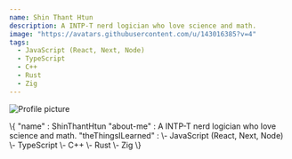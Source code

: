 ```yaml
---
name: Shin Thant Htun
description: A INTP-T nerd logician who love science and math.
image: "https://avatars.githubusercontent.com/u/143016385?v=4"
tags:
  - JavaScript (React, Next, Node)
  - TypeScript
  - C++
  - Rust
  - Zig
---
```

<div className="max-w-lg mx-auto my-10 bg-grey rounded-lg">
    <img class="w-32 h-32 block object-cover w-1/4 rounded-full ring-4 ring-white-500/50 ring-offset-[10px] mx-auto" src="https://avatars.githubusercontent.com/u/143016385?v=4" alt="Profile picture"/>
    <p class="text-left text-white-800 mt-5">
      \{
        "name" : ShinThantHtun
        "about-me" : A INTP-T nerd logician who love science and math.
        "theThingsILearned" : \- JavaScript (React, Next, Node)
                              \- TypeScript
                              \- C++
                              \- Rust
                              \- Zig
      \}
    </p>
</div>